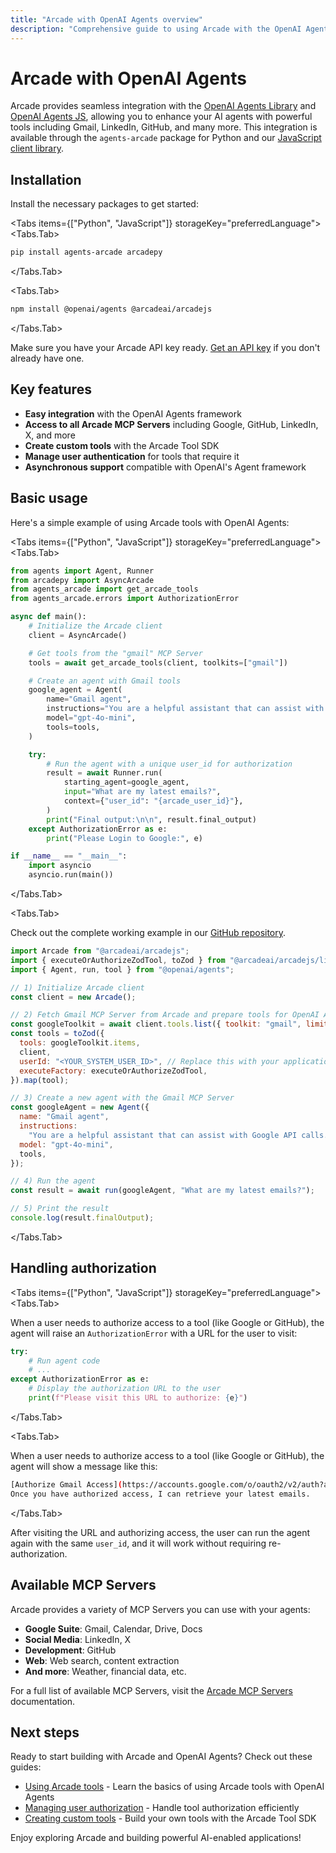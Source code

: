 ```yaml
---
title: "Arcade with OpenAI Agents overview"
description: "Comprehensive guide to using Arcade with the OpenAI Agents library"
---
```



# Arcade with OpenAI Agents

Arcade provides seamless integration with the [OpenAI Agents Library](https://github.com/openai/openai-python) and [OpenAI Agents JS](https://openai.github.io/openai-agents-js/), allowing you to enhance your AI agents with powerful tools including Gmail, LinkedIn, GitHub, and many more. This integration is available through the `agents-arcade` package for Python and our [JavaScript client library](https://github.com/ArcadeAI/arcade-js).

## Installation

Install the necessary packages to get started:

<Tabs items={["Python", "JavaScript"]} storageKey="preferredLanguage">
<Tabs.Tab>

```bash
pip install agents-arcade arcadepy
```

</Tabs.Tab>

<Tabs.Tab>

```bash
npm install @openai/agents @arcadeai/arcadejs
```

</Tabs.Tab>

</Tabs>

Make sure you have your Arcade API key ready. [Get an API key](/home/api-keys) if you don't already have one.

## Key features

- **Easy integration** with the OpenAI Agents framework
- **Access to all Arcade MCP Servers** including Google, GitHub, LinkedIn, X, and more
- **Create custom tools** with the Arcade Tool SDK
- **Manage user authentication** for tools that require it
- **Asynchronous support** compatible with OpenAI's Agent framework

## Basic usage

Here's a simple example of using Arcade tools with OpenAI Agents:

<Tabs items={["Python", "JavaScript"]} storageKey="preferredLanguage">
<Tabs.Tab>

```python
from agents import Agent, Runner
from arcadepy import AsyncArcade
from agents_arcade import get_arcade_tools
from agents_arcade.errors import AuthorizationError

async def main():
    # Initialize the Arcade client
    client = AsyncArcade()

    # Get tools from the "gmail" MCP Server
    tools = await get_arcade_tools(client, toolkits=["gmail"])

    # Create an agent with Gmail tools
    google_agent = Agent(
        name="Gmail agent",
        instructions="You are a helpful assistant that can assist with Gmail API calls.",
        model="gpt-4o-mini",
        tools=tools,
    )

    try:
        # Run the agent with a unique user_id for authorization
        result = await Runner.run(
            starting_agent=google_agent,
            input="What are my latest emails?",
            context={"user_id": "{arcade_user_id}"},
        )
        print("Final output:\n\n", result.final_output)
    except AuthorizationError as e:
        print("Please Login to Google:", e)

if __name__ == "__main__":
    import asyncio
    asyncio.run(main())
```

</Tabs.Tab>

<Tabs.Tab>

Check out the complete working example in our [GitHub repository](https://github.com/ArcadeAI/arcade-ai/tree/main/examples/openai-agents-ts/src/index.ts).

```javascript
import Arcade from "@arcadeai/arcadejs";
import { executeOrAuthorizeZodTool, toZod } from "@arcadeai/arcadejs/lib";
import { Agent, run, tool } from "@openai/agents";

// 1) Initialize Arcade client
const client = new Arcade();

// 2) Fetch Gmail MCP Server from Arcade and prepare tools for OpenAI Agents
const googleToolkit = await client.tools.list({ toolkit: "gmail", limit: 30 });
const tools = toZod({
  tools: googleToolkit.items,
  client,
  userId: "<YOUR_SYSTEM_USER_ID>", // Replace this with your application's user ID (e.g. email address, UUID, etc.)
  executeFactory: executeOrAuthorizeZodTool,
}).map(tool);

// 3) Create a new agent with the Gmail MCP Server
const googleAgent = new Agent({
  name: "Gmail agent",
  instructions:
    "You are a helpful assistant that can assist with Google API calls.",
  model: "gpt-4o-mini",
  tools,
});

// 4) Run the agent
const result = await run(googleAgent, "What are my latest emails?");

// 5) Print the result
console.log(result.finalOutput);
```

</Tabs.Tab>

</Tabs>

## Handling authorization

<Tabs items={["Python", "JavaScript"]} storageKey="preferredLanguage">
<Tabs.Tab>

When a user needs to authorize access to a tool (like Google or GitHub), the agent will raise an `AuthorizationError` with a URL for the user to visit:

```python
try:
    # Run agent code
    # ...
except AuthorizationError as e:
    # Display the authorization URL to the user
    print(f"Please visit this URL to authorize: {e}")
```

</Tabs.Tab>

<Tabs.Tab>

When a user needs to authorize access to a tool (like Google or GitHub), the agent will show a message like this:

```bash
[Authorize Gmail Access](https://accounts.google.com/o/oauth2/v2/auth?access_type=offline...)
Once you have authorized access, I can retrieve your latest emails.
```

</Tabs.Tab>
</Tabs>

After visiting the URL and authorizing access, the user can run the agent again with the same `user_id`, and it will work without requiring re-authorization.

## Available MCP Servers

Arcade provides a variety of MCP Servers you can use with your agents:

- **Google Suite**: Gmail, Calendar, Drive, Docs
- **Social Media**: LinkedIn, X
- **Development**: GitHub
- **Web**: Web search, content extraction
- **And more**: Weather, financial data, etc.

For a full list of available MCP Servers, visit the [Arcade MCP Servers](/mcp-servers) documentation.

## Next steps

Ready to start building with Arcade and OpenAI Agents? Check out these guides:

- [Using Arcade tools](/home/oai-agents/use-arcade-tools) - Learn the basics of using Arcade tools with OpenAI Agents
- [Managing user authorization](/home/oai-agents/user-auth-interrupts) - Handle tool authorization efficiently
- [Creating custom tools](/home/build-tools/create-a-mcp-server) - Build your own tools with the Arcade Tool SDK

Enjoy exploring Arcade and building powerful AI-enabled applications!
